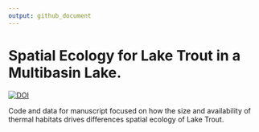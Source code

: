 ---
output: github_document
---

# Spatial Ecology for Lake Trout in a Multibasin Lake. 

[![DOI](https://zenodo.org/badge/673510977.svg)](https://zenodo.org/badge/latestdoi/673510977)

Code and data for manuscript focused on how the size and availability of thermal habitats drives differences spatial ecology of Lake Trout.
